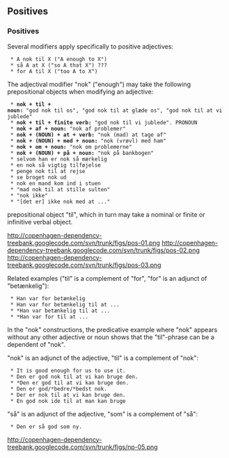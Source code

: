==  Positives ==

=== Positives ===

Several modifiers apply specifically to positive adjectives:

  * A nok til X ("A enough to X")
  * så A at X ("so A that X") ???
  * for A til X ("too A to X")

The adjectival modifier "nok" ("enough") may take the following prepositional objects when modifying an adjective:

  * '''nok + til + noun:''' "god nok til os", "god nok til at glæde os", "god nok til at vi jublede"
  * '''nok + til + finite verb:''' "god nok til vi jublede". PRONOUN
  * '''nok + af + noun:''' "nok af problemer"
  * '''nok + (NOUN) + at + verb:''' "nok (mad) at tage af"
  * '''nok + (NOUN) + med + noun:''' "nok (vrøvl) med ham"
  * '''nok + om + noun:''' "nok om problemerne"
  * '''nok + (NOUN) + på + noun:''' "nok på bankbogen"
  * selvom han er nok så mærkelig
  * en nok så vigtig tilføjelse
  * penge nok til at rejse
  * se broget nok ud
  * nok en mand kom ind i stuen
  * "mad nok til at stille sulten"
  * "nok ikke"
  * "[det er] ikke nok med at ..."

prepositional object "til", which in turn may take a nominal or finite or infinitive verbal object.

http://copenhagen-dependency-treebank.googlecode.com/svn/trunk/figs/pos-01.png http://copenhagen-dependency-treebank.googlecode.com/svn/trunk/figs/pos-02.png http://copenhagen-dependency-treebank.googlecode.com/svn/trunk/figs/pos-03.png

Related examples ("til" is a complement of "for", "for" is an adjunct of "betænkelig"):

  * Han var for betænkelig
  * Han var for betænkelig til at ...
  * *Han var betænkelig til at ...
  * *Han var for til at ...

In the "nok" constructions, the predicative example where "nok" appears without any other adjective or noun shows that the "til"-phrase can be a dependent of "nok".

"nok" is an adjunct of the adjective, "til" is a complement of "nok":

  * It is good enough for us to use it.
  * Den er god nok til at vi kan bruge den.
  * *Den er god til at vi kan bruge den.
  * Den er god/*bedre/*bedst nok.
  * Der er nok til at vi kan bruge den.
  * En god nok ide til at man kan bruge

"så" is an adjunct of the adjective, "som" is a complement of "så":

  * Den er så god som ny.

http://copenhagen-dependency-treebank.googlecode.com/svn/trunk/figs/np-05.png
